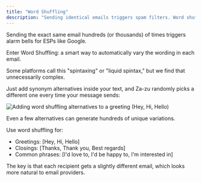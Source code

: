```yaml
---
title: "Word Shuffling"
description: "Sending identical emails triggers spam filters. Word shuffling automatically varies your text—just add [Hey, Hi, Hello] alternatives and Za-zu picks different ones each time. Simple, effective, and keeps your emails looking natural to ESPs."
---
```


Sending the exact same email hundreds (or thousands) of times triggers alarm bells for ESPs like Google. 

Enter Word Shuffling: a smart way to automatically vary the wording in each email.

Some platforms call this "spintaxing" or "liquid spintax," but we find that unnecessarily complex. 

Just add synonym alternatives inside your text, and Za-zu randomly picks a different one every time your message sends:

<img
  className=""
  src="/images/word-shuffling.gif"
  alt="Adding word shuffling alternatives to a greeting (Hey, Hi, Hello)"
/>

Even a few alternatives can generate hundreds of unique variations.

Use word shuffling for:
- Greetings: [Hey, Hi, Hello]
- Closings: [Thanks, Thank you, Best regards]
- Common phrases: [I'd love to, I'd be happy to, I'm interested in]

The key is that each recipient gets a slightly different email, which looks more natural to email providers.